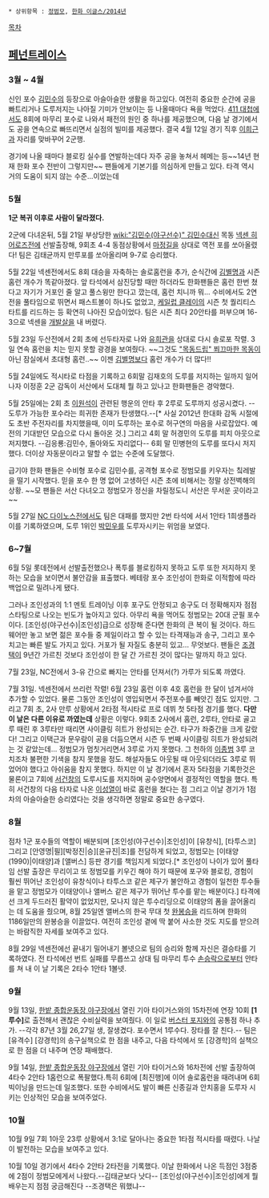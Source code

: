  * 상위항목 : [[정범모]], [[한화 이글스/2014년]]

[[목차]]
== [[페넌트레이스]] ==
=== 3월 ~ 4월 ===
신인 포수 [[김민수(야구선수)|김민수]]의 등장으로 아슬아슬한 생활을 하고있다. 여전히 중요한 순간에 공을 빠트리거나 도루저지는 나아질 기미가 안보이는 등 나올때마다 욕을 먹었다. [[411 대첩]]에서도 8회에 마무리 포수로 나와서 패전의 원인 중 하나를 제공했으며, 다음 날 경기에서도 공을 연속으로 빠뜨리면서 실점의 빌미를 제공했다. 결국 4월 12일 경기 직후 [[이희근]]과 자리를 맞바꾸어 2군행. 

경기에 나올 때마다 블로킹 실수를 연발하는데다 자주 공을 놓쳐서 헤메는 등~~14년 현재 한화 포수 전반이 그렇지만~~ 팬들에게 기본기를 의심하게 만들고 있다. 타격 역시 거의 도움이 되지 않는 수준...이었는데

=== 5월 ===
'''1군 복귀 이후로 사람이 달라졌다.'''

2군에 다녀온뒤, 5월 21일 부상당한 [[wiki:"김민수(야구선수)" 김민수]]대신 목동 [[넥센 히어로즈]]전에 선발출장해, 9회초 4-4 동점상황에서 [[마정길]]을 상대로 역전 포를 쏘아올렸다! 팀은 김태균까지 만루포를 쏘아올리며 9-7로 승리했다.

5월 22일 넥센전에서도 8회 대승을 자축하는 솔로홈런을 추가, 순식간에 [[김태균(야구)|김별명]]과 시즌 홈런 개수가 똑같아졌다. 앞 타석에서 삼진당할 때만 하더라도 한화팬들은 홈런 한번 쳤다고 자기가 거포인 줄 알고 풀스윙만 한다고 깠는데, 홈런 치니까 뭐... 수비에서도 2연전을 풀타임으로 뛰면서 패스트볼이 하나도 없었고, [[케일럽 클레이]]의 시즌 첫 퀄리티스타트를 리드하는 등 확연히 나아진 모습이었다. 팀은 시즌 최다 20안타를 퍼부으며 16-3으로 넥센을 [[개발살]]을 내 버렸다.

5월 23일 두산전에서 2회 초에 선두타자로 나와 [[유희관]]을 상대로 다시 솔로포 작렬. 3일 연속 홈런을 치는 믿지 못할 광경을 보여줬다. ~~그것도 [["목동드립" 쬐끄마한 목동]]이 아닌 잠실에서 초대형 홈런..~~ 이젠 [[김태균(야구)|김별명]]보다 홈런 개수가 더 많다!!

5월 24일에도 적시타로 타점을 기록하고 6회말 김재호의 도루를 저지하는 일까지 일어나자 이정훈 2군 감독이 서산에서 도대체 뭘 하고 있나고 한화팬들은 경악했다. 

5월 25일에는 2회 초 [[이원석]]이 관련된 행운의 안타 후 2루로 도루까지 성공시켰다. --도루가 가능한 포수라는 희귀한 존재가 탄생했다.--[* 사실 2012년 한대화 감독 시절에도 초반 주전자리를 차지했을때, 이미 도루하는 포수로 허구연의 마음을 사로잡았다. 예전의 기대받던 모습으로 다시 돌아온 것.] 그리고 4회 말 허경민의 도루를 피치 아웃으로 저지했다. --김응룡:김민수, 돌아와도 자리없다-- 6회 말 민병현의 도루를 또다시 저지했다. 더이상 자동문이라고 말할 수 없는 수준에 도달했다. 

급기야 한화 팬들은 수비형 포수로 김민수를, 공격형 포수로 정범모를 키우자는 칰레발을 떨기 시작했다. 믿을 포수 한 명 없어 고생하던 시즌 초에 비해서는 정말 상전벽해의 상황. ~~모 팬들은 서산 다녀오고 정범모가 정신을 차릴정도니 서산은 무서운 곳이라고~~

5월 27일 [[NC 다이노스]]전에서도 팀은 대패를 했지만 2번 타석에 서서 1안타 1희생플라이를 기록하였으며, 도루 1위인 [[박민우]]를 도루자시키는 위엄을 보였다.

=== 6~7월 ===
6월 5일 롯데전에서 선발출전했으나 폭투를 블로킹하지 못하고 도루 또한 저지하지 못하는 모습을 보이면서 불안감을 표출했다. 베테랑 포수 조인성이 한화로 이적함에 따라 백업으로 밀려나게 됐다.

그러나 조인성과의 1:1 멘토 트레이닝 이후 포구도 안정되고 송구도 더 정확해지자 점점 스타팅으로 나오는 빈도가 높아지고 있다. 아무리 욕을 먹어도 정범모는 20대 군필 포수이다. [조인성(야구선수)|조인성]급으로 성장해 준다면 한화의 큰 복이 될 것이다. 하드웨어만 놓고 보면 젊은 포수들 중 제일이라고 할 수 있는 타격재능과 송구, 그리고 포수치고는 빠른 발도 가지고 있다. 거포가 될 자질도 충분히 있고... 무엇보다. 팬들은 [[조경택]]이 9년간 가르친 것보다 조인성이 한 달 간 가르친 것이 많다는 말까지 하고 있다. 

7월 23일, NC전에서 3-유 간으로 빠지는 안타를 던져서(?) 가루가 되도록 까였다.

7월 31일. 넥센전에서 쓰리런 작렬! 6월 23일 홈런 이후 4호 홈런을 한 달이 넘겨서야 추가할 수 있었다. 물론 그동안 조인성이 영입되면서 주전포수를 빼앗긴 점도 있지만. 그리고 7회 초, 2사 만루 상황에서 2타점 적시타로 프로 데뷔 첫 5타점 경기를 했다. '''다만 이 날은 다른 이유로 까였는데''' 상황은 이렇다. 9회초 2사에서 홈런, 2루타, 안타로 골고루 때린 후 3루타만 때리면 사이클링 히트가 완성되는 순간. 타구가 좌중간을 크게 갈랐다! 그리고 이택근과 문우람이 공을 더듬으면서 시즌 두 번째 사이클링 히트가 완성되려는 것 같았는데... 정범모가 멈칫거리면서 3루로 가지 못했다. 그 천하의 [[이종범]] 3루 코치조차 불편한 기색을 참지 못했을 정도. 해설자들도 아웃될 때 아웃되더라도 3루로 뛰었어야 했다고 아쉬움을 참지 못했다. 하지만 이 날 경기에서 혼자 5타점을 기록한것은 물론이고 7회에 [[서건창]]의 도루시도를 저지하며 공수양면에서 결정적인 역할을 했다. 특히 서건창의 다음 타자로 나온 [[이성열]]이 바로 홈런을 쳤다는 점 그리고 이날 경기가 1점차의 아슬아슬한 승리였다는 것을 생각하면 정말로 중요한 송구였다.

=== 8월 ===
점차 1군 포수들의 역할이 배분되며 [조인성(야구선수)|조인성]이 [유창식], [타투스코] 그리고 [안영명|필][박정진|승][윤규진|조]를 전담하게 되었고, 정범모는 [이태양(1990)|이태양]과 [앨버스] 등판 경기를 책임지게 되었다.[* 조인성이 나이가 있어 풀타임 선발 출장은 무리이고 또 정범모를 키우긴 해야 하기 때문에 포구와 블로킹, 경험이 훨씬 뛰어난 조인성이 유창식이나 타투스코 같은 제구가 불안하고 경험이 일천한 투수들을 맡고 정범모가 이태양이나 앨버스 같은 제구가 뛰어난 투수를 맡는 배분이다.] 타격에선 크게 두드러진 활약이 없었지만, 모나지 않은 투수리딩으로 이태양의 폼을 끌어올리는 데 도움을 줬으며, 8월 25일엔 앨버스의 한국 무대 첫 [[완봉승]]을 리드하며 한화의 1186일만의 완봉승을 이끌었다. 여전히 조인성 곁에 딱 붙어 사소한 것도 지도를 받으려는 바람직한 자세를 보여주고 있다.

8월 29일 넥센전에선 끝내기 밀어내기 볼넷으로 팀의 승리와 함께 자신은 결승타를 기록하였다. 전 타석에선 번트 실패를 무릅쓰고 상대 팀 마무리 투수 [[손승락]]으로부터 안타를 쳐 내 이 날 기록은 2타수 1안타 1볼넷. 

=== 9월 ===
9월 13일, [[한밭 종합운동장 야구장]]에서 열린 기아 타이거스와의 15차전에 연장 10회 '''[1루수]'''로 출전해서 괜찮은 수비실력을 보여줬다. 이 일로 [[버스터 포지]]와의 공통점 하나 추가. --각각 87년 3월 26,27일 생, 잘생겼다. 포수면서 1루수다. 장타를 잘 친다.--
팀은 [유격수] [강경학]의 송구실책으로 한 점을 내주고, 다음 타석에서 또 [강경학]의 실책으로 한 점을 더 내주며 연장 패배했다.

9월 14일, [[한밭 종합운동장 야구장]]에서 열린 기아 타이거스와 16차전에 선발 출장하여 4타수 2안타 1홈런으로 폭팔했다.특히 6회에 [최진행]에 이어 솔로홈런을 때려내며 6회 빅이닝을 만드는데 일조했다. 또한 수비에서도 발이 빠른 신종길과 안치홍을 도루자 시키는 인상적인 모습을 보여주었다.

=== 10월 ===
10월 9일 7회 1아웃 23루 상황에서 3:1로 달아나는 중요한 1타점 적시타를 때렸다. 나날이 발전하는 모습을 보여주고 있다.

10월 10일 경기에서 4타수 2안타 2타전을 기록했다. 이날 한화에서 나온 득점인 3점중에 2점이 정범모에게서 나왔다.--김태균보다 낫다-- [조인성(야구선수)|조인성]에게 뭘 배우는지 점점 궁금해진다 --조경택은 뭐했냐--

